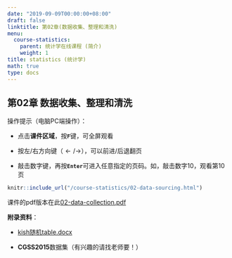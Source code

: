 ```yaml
---
date: "2019-09-09T00:00:00+08:00"
draft: false
linktitle: 第02章(数据收集、整理和清洗)
menu:
  course-statistics:
    parent: 统计学在线课程 (简介)
    weight: 1
title: statistics (统计学)
math: true
type: docs
---
```


## 第02章 数据收集、整理和清洗

操作提示（电脑PC端操作）：

- 点击**课件区域**，按**`F`**键，可全屏观看

- 按左/右方向键（$\leftarrow/\rightarrow$），可以前进/后退翻页

- 敲击数字键，再按**`Enter`**可进入任意指定的页码。如，敲击数字10，观看第10页


```r
knitr::include_url("/course-statistics/02-data-sourcing.html")
```

课件的pdf版本在此[02-data-collection.pdf](/course-statistics/material/02-02-data-sourcing-2019.9.29.pdf)

**附录资料**：

- [kish随机table.docx](/course-statistics/material/Kish-Tables.docx)

- **CGSS2015**数据集（有兴趣的请找老师要！）